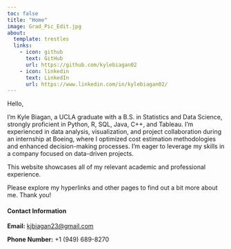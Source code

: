 ```yaml
---
toc: false
title: "Home"
image: Grad_Pic_Edit.jpg
about:
  template: trestles
  links:
    - icon: github
      text: GitHub
      url: https://github.com/kylebiagan02
    - icon: linkedin
      text: LinkedIn
      url: https://www.linkedin.com/in/kylebiagan02/
---
```


Hello,

I'm Kyle Biagan, a UCLA graduate with a B.S. in Statistics and Data Science, strongly proficient in Python, R, SQL, Java, C++, and Tableau. I'm experienced in data analysis, visualization, and project collaboration during an internship at Boeing, where I optimized cost estimation methodologies and enhanced decision-making processes. I'm eager to leverage my skills in a company focused on data-driven projects.

This website showcases all of my relevant academic and professional experience.

Please explore my hyperlinks and other pages to find out a bit more about me. Thank you!

#### Contact Information
**Email:** <kjbiagan23@gmail.com>

**Phone Number:** +1 (949) 689-8270
